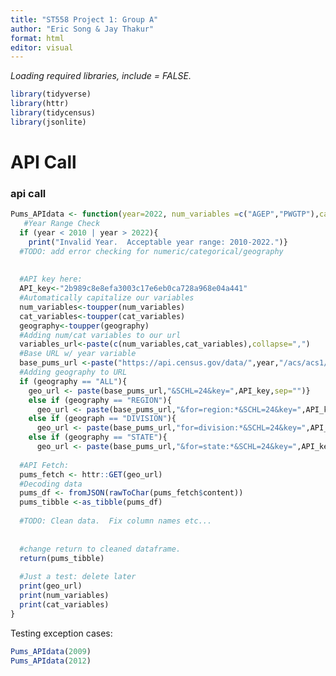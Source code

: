 ```yaml
---
title: "ST558 Project 1: Group A"
author: "Eric Song & Jay Thakur"
format: html
editor: visual
---
```


*Loading required libraries, include = FALSE.*

```r
library(tidyverse)
library(httr)
library(tidycensus)
library(jsonlite)
```

# API Call

### api call

```r
Pums_APIdata <- function(year=2022, num_variables =c("AGEP","PWGTP"),cat_variables="SEX",geography="ALL",Opt_subset){
   #Year Range Check
  if (year < 2010 | year > 2022){
    print("Invalid Year.  Acceptable year range: 2010-2022.")}
  #TODO: add error checking for numeric/categorical/geography
  
  
  #API key here:
  API_key<-"2b989c8e8efa3003c17e6eb0ca728a968e04a441" 
  #Automatically capitalize our variables
  num_variables<-toupper(num_variables)
  cat_variables<-toupper(cat_variables)
  geography<-toupper(geography)
  #Adding num/cat variables to our url
  variables_url<-paste(c(num_variables,cat_variables),collapse=",")
  #Base URL w/ year variable
  base_pums_url <-paste("https://api.census.gov/data/",year,"/acs/acs1/pums?get=",variables_url,sep="")
  #Adding geography to URL
  if (geography == "ALL"){
    geo_url <- paste(base_pums_url,"&SCHL=24&key=",API_key,sep="")}
    else if (geography == "REGION"){
      geo_url <- paste(base_pums_url,"&for=region:*&SCHL=24&key=",API_key,sep="")}
    else if (geograph == "DIVISION"){
      geo_url <- paste(base_pums_url,"for=division:*&SCHL=24&key=",API_key,sep="")}
    else if (geography == "STATE"){
      geo_url <- paste(base_pums_url,"&for=state:*&SCHL=24&key=",API_key,sep="")}
  
  #API Fetch:
  pums_fetch <- httr::GET(geo_url)
  #Decoding data
  pums_df <- fromJSON(rawToChar(pums_fetch$content))
  pums_tibble <-as_tibble(pums_df)
  
  #TODO: Clean data.  Fix column names etc...
  
  
  #change return to cleaned dataframe.
  return(pums_tibble)
  
  #Just a test: delete later
  print(geo_url)
  print(num_variables)
  print(cat_variables)
}
```

Testing exception cases:

```r
Pums_APIdata(2009)
Pums_APIdata(2012)  
```
